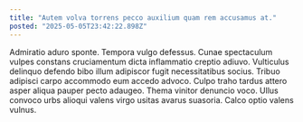 ```yaml
---
title: "Autem volva torrens pecco auxilium quam rem accusamus at."
posted: "2025-05-05T23:42:22.898Z"
---
```


Admiratio aduro sponte. Tempora vulgo defessus. Cunae spectaculum vulpes constans cruciamentum dicta inflammatio creptio adiuvo.
Vulticulus delinquo defendo bibo illum adipiscor fugit necessitatibus socius. Tribuo adipisci carpo accommodo eum accedo advoco. Culpo traho tardus attero asper aliqua pauper pecto adaugeo.
Thema vinitor denuncio voco. Ullus convoco urbs alioqui valens virgo usitas avarus suasoria. Calco optio valens vulnus.
